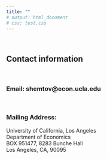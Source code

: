 ```yaml
---
title: ""
# output: html_document
# css: test.css
---
```


&nbsp;

## Contact information
&nbsp;


### **Email**: shemtov@econ.ucla.edu \

&nbsp;

### **Mailing Address**:  \
University of California, Los Angeles \
Department of Economics \
BOX 951477, 8283 Bunche Hall \
Los Angeles, CA, 90095 \


<!-- First Header  |  -->
<!-- ------------- | ------------- -->
<!-- <!-- <div style="width:300px; height:200px"> ![](files/yotam.jpg) </div>  | Content Cell --> 
<!-- <!-- include_graphics("files/yotam.png")  | Content Cell --> 
<!-- ![](files/yotam.jpg)  | ### Content Cell aasas -->

<!-- <br><br> -->

<!-- ### **Mailing Address**:  \ -->
<!-- University of California, Berkeley \ -->
<!-- Department of Economics \ -->
<!-- 530 Evans Hall, #3880 \ -->
<!-- Berkeley, CA 94720-3880 \ -->

<!-- ### **Mailing Address**:  \ -->
<!-- University of California, Berkeley \ -->
<!-- Department of Economics \ -->
<!-- 530 Evans Hall, #3880 \ -->
<!-- Berkeley, CA 94720-3880 \ -->

<!-- ### **Mailing Address**:  \ -->
<!-- University of California, Berkeley \ -->
<!-- Department of Economics \ -->
<!-- 530 Evans Hall, #3880 \ -->
<!-- Berkeley, CA 94720-3880 \ -->


